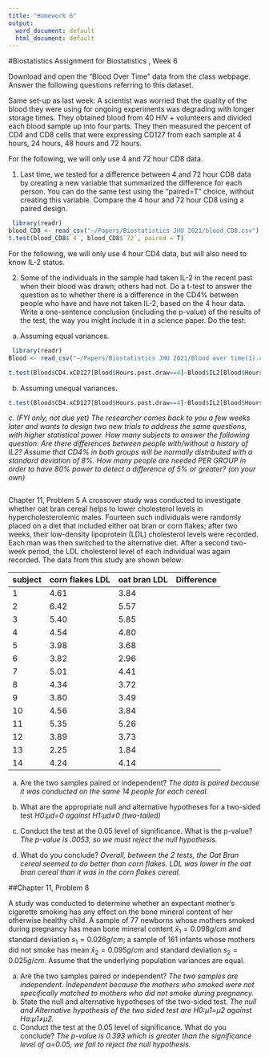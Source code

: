 ---
title: "Homework 6"
output:
  word_document: default
  html_document: default
---
#Biostatistics Assignment for Biostatistics , Week 6

Download and open the “Blood Over Time” data from the class webpage. Answer the following questions referring to this dataset.

Same set-up as last week:
A scientist was worried that the quality of the blood they were using for ongoing experiments was degrading with longer storage times. They obtained blood from 40 HIV + volunteers and divided each blood sample up into four parts. They then measured the percent of CD4 and CD8 cells that were expressing CD127 from each sample at 4 hours, 24 hours, 48 hours and 72 hours. 

For the following, we will only use 4 and 72 hour CD8 data. 

1.	Last time, we tested for a difference between 4 and 72 hour CD8 data by creating a new variable that summarized the difference for each person. You can do the same test using the “paired=T” choice, without creating this variable.  Compare the 4 hour and 72 hour CD8 using a paired design.

```{r}

 library(readr)
blood_CD8 <- read_csv("~/Papers/Biostatistics JHU 2021/blood_CD8.csv")
t.test(blood_CD8$`4`, blood_CD8$`72`, paired = T)


```

 
For the following, we will only use 4 hour CD4 data, but will also need to know IL-2 status. 

2.	Some of the individuals in the sample had taken IL-2 in the recent past when their blood was drawn; others had not. Do a t-test to answer the question as to whether there is a difference in the CD4% between people who have and have not taken IL-2, based on the 4 hour data. Write a one-sentence conclusion (including the p-value) of the results of the test, the way you might include it in a science paper. Do the test:
a.	Assuming equal variances.

```{r}
 library(readr)
Blood <- read_csv("~/Papers/Biostatistics JHU 2021/Blood over time(1).csv")

t.test(Blood$CD4.xCD127[Blood$Hours.post.draw==4]~Blood$IL2[Blood$Hours.post.draw==4], var.equal=T)


```




b.	Assuming unequal variances.


```{r}

t.test(Blood$CD4.xCD127[Blood$Hours.post.draw==4]~Blood$IL2[Blood$Hours.post.draw==4])

```




*c.	(FYI only, not due yet) The researcher comes back to you a few weeks later and wants to design two new trials to address the same questions, with higher statistical power. How many subjects to answer the following question: Are there differences between people with/without a history of IL2? Assume that CD4% in both groups will be normally distributed with a standard deviation of 8%. How many people are needed PER GROUP in order to have 80% power to detect a difference of 5% or greater? (on your own)*


```{r}

```


Chapter 11, Problem 5
A crossover study was conducted to investigate whether oat bran cereal helps to lower cholesterol levels in hypercholesterolemic males. Fourteen such individuals were randomly placed on a diet that included either oat bran or corn flakes; after two weeks, their low-density lipoprotein (LDL) cholesterol levels were recorded. Each man was then switched to the alternative diet. After a second two-week period, the LDL cholesterol level of each individual was again recorded. The data from this study are shown below:

| subject	| corn flakes LDL	| oat bran LDL	| Difference |
|--------|----------------|---------------|------------|
| 1	| 4.61 | 3.84	 | | 
| 2	| 6.42	| 5.57 | | 
| 3	| 5.40	| 5.85	  | | 
| 4	| 4.54	| 4.80	  | | 
| 5	| 3.98	| 3.68	  | | 
| 6	| 3.82	| 2.96	  | | 
| 7	| 5.01	| 4.41	  | | 
| 8	| 4.34	| 3.72	  | | 
| 9	| 3.80	| 3.49	  | | 
| 10 | 4.56	| 3.84	  | | 
| 11	| 5.35	| 5.26	  | | 
| 12	| 3.89	| 3.73	  | | 
| 13	| 2.25	| 1.84	  | | 
| 14	| 4.24	| 4.14	  | | 

a.	Are the two samples paired or independent?
*The data is paired because it was conducted on the same 14 people for each cereal.*

b.	What are the appropriate null and alternative hypotheses for a two-sided test
*H0:μd=0 against H1:μd≠0 (two-tailed)*
c.	 Conduct the test at the 0.05 level of significance. What is the p-value?
*The p-value is .0053, so we must reject the null hypothesis.*
d.	What do you conclude?
*Overall, between the 2 tests, the Oat Bran cereal seemed to do better than corn flakes. LDL was lower in the oat bran cereal than it was in the corn flakes cereal.*

##Chapter 11, Problem 8

A study was conducted to determine whether an expectant mother's cigarette smoking has any effect on the bone mineral content of her otherwise healthy child. A sample of 77 newborns whose mothers smoked during pregnancy has mean bone mineral content $\bar x_1 = 0.098 g/cm$ and standard deviation $s_1 = 0.026 g/cm$; a sample of 161 infants whose mothers did not smoke has mean $\bar x_2 = 0.095 g/cm$ and standard deviation $s_2 = 0.025 g/cm$. Assume that the underlying population variances are equal.

a.	Are the two samples paired or independent?
*The two samples are independent. Independent because the mothers who smoked were not specifically matched to mothers who did not smoke during pregnancy.*
b.	State the null and alternative hypotheses of the two-sided test.
*The null and Alternative hypothesis of the two sided test are H0:μ1=μ2 against Ha:μ1≠μ2.*
c.	Conduct the test at the 0.05 level of significance. What do you conclude?
*The p-value is 0.393 which is greater than the significance level of α=0.05, we fail to reject the null hypothesis.*
